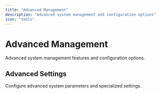 ```yaml
---
title: "Advanced Management"
description: "Advanced system management and configuration options"
icon: "tools"
---
```


# Advanced Management

Advanced system management features and configuration options.

## Advanced Settings

Configure advanced system parameters and specialized settings. 